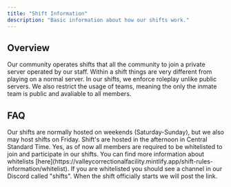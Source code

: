 ```yaml
---
title: "Shift Information"
description: "Basic information about how our shifts work."
---
```


## Overview

Our community operates shifts that all the community to join a private server operated by our staff. Within a shift things are very different from playing on a normal server. In our shifts, we enforce roleplay unlike public servers. We also restrict the usage of teams, meaning the only the inmate team is public and avaliable to all members.

## FAQ

<Card title="When are shifts hosted?" icon="clock">
  Our shifts are normally hosted on weekends (Saturday-Sunday), but we also may host shifts on Friday. Shift's are hosted in the afternoon in Central Standard Time.
</Card>

<Card title="Do I need to be whitelisted?" icon="list">
  Yes, as of now all members are required to be whitelisted to join and participate in our shifts. You can find more information about whitelists [here](https://valleycorrectionalfacility.mintlify.app/shift-rules-information/whitelist).
</Card>

<Card title="Where can I join the shift?" icon="link">
  If you are whitelisted you should see a channel in our Discord called "shifts". When the shift officially starts we will post the link.
</Card>